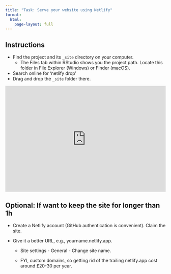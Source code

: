 ```yaml
---
title: "Task: Serve your website using Netlify"
format: 
  html:
    page-layout: full
---
```


## Instructions

-   Find the project and its `_site` directory on your computer.
    -   The Files tab within RStudio shows you the project path. Locate this folder in File Explorer (Windows) or Finder (macOS).
-   Search online for 'netlify drop'
-   Drag and drop the `_site` folder there.

::: {style="max-width:608px"}
::: {style="position:relative;padding-bottom:66.118421052632%"}
<iframe id="kaltura_player" src="https://cdnapisec.kaltura.com/p/2010292/sp/201029200/embedIframeJs/uiconf_id/32599141/partner_id/2010292?iframeembed=true&amp;playerId=kaltura_player&amp;entry_id=1_i6w2y7kb&amp;flashvars[streamerType]=auto&amp;flashvars[localizationCode]=en&amp;flashvars[leadWithHTML5]=true&amp;flashvars[sideBarContainer.plugin]=true&amp;flashvars[sideBarContainer.position]=left&amp;flashvars[sideBarContainer.clickToClose]=true&amp;flashvars[chapters.plugin]=true&amp;flashvars[chapters.layout]=vertical&amp;flashvars[chapters.thumbnailRotator]=false&amp;flashvars[streamSelector.plugin]=true&amp;flashvars[EmbedPlayer.SpinnerTarget]=videoHolder&amp;flashvars[dualScreen.plugin]=true&amp;flashvars[Kaltura.addCrossoriginToIframe]=true&amp;&amp;wid=1_351ic8d3" width="608" height="402" allowfullscreen webkitallowfullscreen mozAllowFullScreen allow="autoplay *; fullscreen *; encrypted-media *" sandbox="allow-downloads allow-forms allow-same-origin allow-scripts allow-top-navigation allow-pointer-lock allow-popups allow-modals allow-orientation-lock allow-popups-to-escape-sandbox allow-presentation allow-top-navigation-by-user-activation" frameborder="0" title="Sharing a Quarto website using Netlify Drop" style="position:absolute;top:0;left:0;width:100%;height:100%">

</iframe>
:::
:::

## Optional: If want to keep the site for longer than 1h

-   Create a Netlify account (GitHub authentication is convenient). Claim the site.

-   Give it a better URL, e.g., yourname.netlify.app.

    -   Site settings - General - Change site name.

    -   FYI, custom domains, so getting rid of the trailing netlify.app cost around £20-30 per year.
